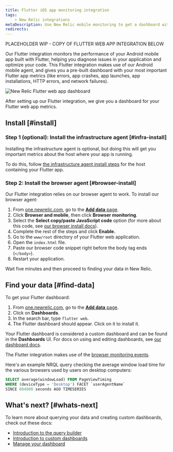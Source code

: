 ```yaml
---
title: Flutter iOS app monitoring integration
tags:
    - New Relic integrations
metaDescription: Use New Relic mobile monitoring to get a dashboard with metrics from your iOS mobile app built with Flutter.
redirects: 
---
```


PLACEHOLDER WIP  - COPY OF FLUTTER WEB APP INTEGRATION BELOW


Our Flutter integration monitors the performance of your Android mobile app  built with Flutter, helping you diagnose issues in your application and optimize your code. This Flutter integration makes use of our Android mobile agent, and gives you a pre-built dashboard with your most important Flutter app metrics (like errors, app crashes, app launches, app installations, HTTP errors, and network failures).

<img
    title="New Relic Flutter web app dashboard"
    alt="New Relic Flutter web app dashboard"
    src={browserFlutterWebDashboard}
/>
<figcaption>
After setting up our Flutter integration, we give you a dashboard for your Flutter web app metrics. 
</figcaption>

## Install [#install]

### Step 1 (optional): Install the infrastructure agent [#infra-install]

Installing the infrastructure agent is optional, but doing this will get you important metrics about the host where your app is running. 

To do this, follow [the infrastructure agent install steps](/docs/infrastructure/install-infrastructure-agent/get-started/install-infrastructure-agent) for the host containing your Flutter app.

### Step 2: Install the browser agent [#browser-install] 

Our Flutter integration relies on our browser agent to work. To install our browser agent: 

1. From [one.newrelic.com](https://one.newrelic.com), go to the [**Add data** page](https://one.newrelic.com/marketplace). 
2. Click **Browser and mobile**, then click **Browser monitoring**.
3. Select the **Select copy/paste JavaScript code** option (for more about this code, see [our browser install docs](/docs/browser/browser-monitoring/installation/install-browser-monitoring-agent)). 
4. Complete the rest of the steps and click **Enable.**
5. Go to the `www/root` directory of your Flutter web application.
6. Open the `index.html` file. 
7. Paste our browser code snippet right before the body tag ends (`</body>`).
8. Restart your application. 

Wait five minutes and then proceed to finding your data in New Relic. 

## Find your data [#find-data]

To get your Flutter dashboard: 

1. From [one.newrelic.com](https://one.newrelic.com), go to the [**Add data** page](https://one.newrelic.com/marketplace). 
2. Click on **Dashboards**.
3. In the search bar, type `flutter web`. 
4. The Flutter dashboard should appear. Click on it to install it.

Your Flutter dashboard is considered a custom dashboard and can be found in the **Dashboards** UI. For docs on using and editing dashboards, see [our dashboard docs](/docs/query-your-data/explore-query-data/dashboards/introduction-dashboards).

The Flutter integration makes use of the [browser monitoring events](/docs/data-apis/understand-data/event-data/events-reported-browser-monitoring). 

Here's an example NRQL query checking the average window load time for the various browsers used by users on desktop computers: 

```sql
SELECT average(windowLoad) FROM PageViewTiming 
WHERE (deviceType = 'Desktop') FACET `userAgentName` 
SINCE 604800 seconds AGO TIMESERIES
```

## What's next? [#whats-next]

To learn more about querying your data and creating custom dashboards, check out these docs: 

* [Introduction to the query builder](/docs/query-your-data/explore-query-data/query-builder/introduction-query-builder)
* [Introduction to custom dashboards](/docs/query-your-data/explore-query-data/dashboards/introduction-dashboards)
* [Manage your dashboard](/docs/query-your-data/explore-query-data/dashboards/manage-your-dashboard)
